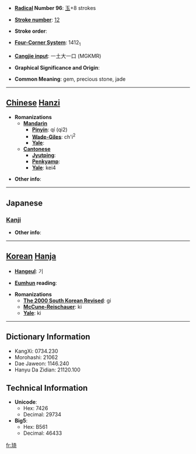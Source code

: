 * '''[[Wiktionary:Chinese radical index| Radical]] Number 96''': [[Wiktionary:Chinese radical index 玉|玉]]+8 strokes

* '''[[Wiktionary:Chinese total strokes index|Stroke number]]''': [[Wiktionary:Chinese total strokes index 12|12]]

* '''Stroke order''': 

* '''[[Wiktionary:Chinese four corner index|Four-Corner System]]''': 1412<sub>1</sub>

* '''[[Wiktionary:Chinese Cangjie index|Cangjie input]]''': 一土大一口 (MGKMR)

* '''Graphical Significance and Origin''': 

* '''Common Meaning''': gem, precious stone, jade

----

== [[Chinese]] [[Hanzi]] ==

* '''Romanizations'''
** '''[[Mandarin]]'''
*** '''[[Pinyin]]''': qí (qi2)
*** '''[[Wade-Giles]]''': ch'i<sup>2</sup>
*** '''[[Yale]]''': 
** '''[[Cantonese]]'''
*** '''[[Jyutping]]''':
*** '''[[Penkyamp]]''': 
*** '''[[Yale]]''': kei4

* '''Other info''': 

----

==Japanese==
===[[Kanji]]===
{{kanji|on readings=[[き]] (ki), [[ぎ]] (gi)
|kun readings=[[たま]] (tama)
}}

* '''Other info''':  

----

== [[Korean]] [[Hanja]] ==

* '''[[Hangeul]]''': 기

* '''[[Eumhun]] reading''': 

* '''Romanizations'''
** '''[[The 2000 South Korean Revised Romanization|The 2000 South Korean Revised]]''': gi
** '''[[McCune-Reischauer]]''': ki
** '''[[Yale]]''': ki

----

== Dictionary Information ==

* KangXi: 0734.230
* Morohashi: 21062
* Dae Jaweon: 1146.240
* Hanyu Da Zidian: 21120.100

== Technical Information ==

* '''Unicode''':
** Hex: 7426
** Decimal: 29734
* '''Big5''':
** Hex: B561
** Decimal: 46433

[[fr:琦]]